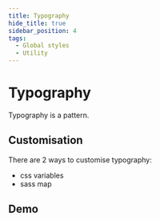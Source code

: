 ```yaml
---
title: Typography
hide_title: true
sidebar_position: 4
tags:
  - Global styles
  - Utility
---
```



# Typography

<!-- Description -->

Typography is a pattern.

## Customisation

There are 2 ways to customise typography:

- css variables
- sass map

<!-- Demos, tips, variations, use cases -->

## Demo

<Demo code={demoSource} />
